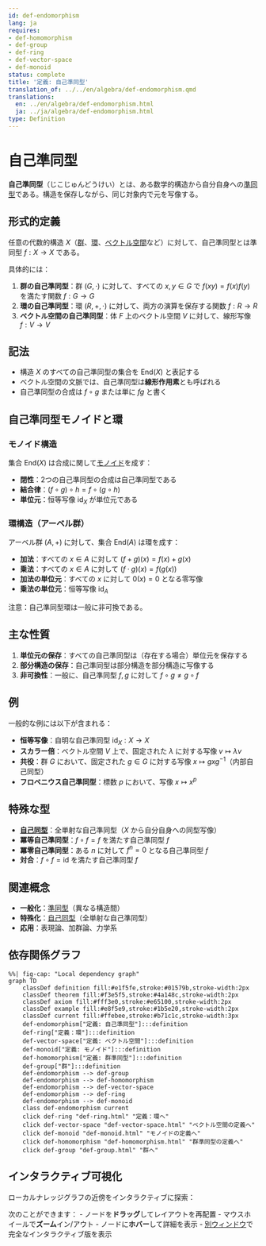 ```yaml
---
id: def-endomorphism
lang: ja
requires:
- def-homomorphism
- def-group
- def-ring
- def-vector-space
- def-monoid
status: complete
title: '定義: 自己準同型'
translation_of: ../../en/algebra/def-endomorphism.qmd
translations:
  en: ../en/algebra/def-endomorphism.html
  ja: ../ja/algebra/def-endomorphism.html
type: Definition
---
```


# 自己準同型 {#def-endomorphism}

**自己準同型**（じこじゅんどうけい）とは、ある数学的構造から自分自身への[準同型](def-homomorphism.qmd)である。構造を保存しながら、同じ対象内で元を写像する。

## 形式的定義

任意の代数的構造 $X$（[群](def-group.qmd)、[環](def-ring.qmd)、[ベクトル空間](def-vector-space.qmd)など）に対して、自己準同型とは準同型 $f: X \to X$ である。

具体的には：

1. **群の自己準同型**：群 $(G, \cdot)$ に対して、すべての $x, y \in G$ で $f(xy) = f(x)f(y)$ を満たす関数 $f: G \to G$
2. **環の自己準同型**：環 $(R, +, \cdot)$ に対して、両方の演算を保存する関数 $f: R \to R$
3. **ベクトル空間の自己準同型**：体 $F$ 上のベクトル空間 $V$ に対して、線形写像 $f: V \to V$

## 記法

- 構造 $X$ のすべての自己準同型の集合を $\text{End}(X)$ と表記する
- ベクトル空間の文脈では、自己準同型は**線形作用素**とも呼ばれる
- 自己準同型の合成は $f \circ g$ または単に $fg$ と書く

## 自己準同型モノイドと環

### モノイド構造

集合 $\text{End}(X)$ は合成に関して[モノイド](def-monoid.qmd)を成す：

- **閉性**：2つの自己準同型の合成は自己準同型である
- **結合律**：$(f \circ g) \circ h = f \circ (g \circ h)$
- **単位元**：恒等写像 $\text{id}_X$ が単位元である

### 環構造（アーベル群）

アーベル群 $(A, +)$ に対して、集合 $\text{End}(A)$ は環を成す：

- **加法**：すべての $x \in A$ に対して $(f + g)(x) = f(x) + g(x)$
- **乗法**：すべての $x \in A$ に対して $(f \cdot g)(x) = f(g(x))$
- **加法の単位元**：すべての $x$ に対して $0(x) = 0$ となる零写像
- **乗法の単位元**：恒等写像 $\text{id}_A$

注意：自己準同型環は一般に非可換である。

## 主な性質

1. **単位元の保存**：すべての自己準同型は（存在する場合）単位元を保存する
2. **部分構造の保存**：自己準同型は部分構造を部分構造に写像する
3. **非可換性**：一般に、自己準同型 $f, g$ に対して $f \circ g \neq g \circ f$

## 例

一般的な例には以下が含まれる：

- **恒等写像**：自明な自己準同型 $\text{id}_X: X \to X$
- **スカラー倍**：ベクトル空間 $V$ 上で、固定された $\lambda$ に対する写像 $v \mapsto \lambda v$
- **共役**：群 $G$ において、固定された $g \in G$ に対する写像 $x \mapsto gxg^{-1}$（内部自己同型）
- **フロベニウス自己準同型**：標数 $p$ において、写像 $x \mapsto x^p$

## 特殊な型

- **[自己同型](def-automorphism.qmd)**：全単射な自己準同型（$X$ から自分自身への同型写像）
- **冪等自己準同型**：$f \circ f = f$ を満たす自己準同型 $f$
- **冪零自己準同型**：ある $n$ に対して $f^n = 0$ となる自己準同型 $f$
- **対合**：$f \circ f = \text{id}$ を満たす自己準同型 $f$

## 関連概念

- **一般化**：[準同型](def-homomorphism.qmd)（異なる構造間）
- **特殊化**：[自己同型](def-automorphism.qmd)（全単射な自己準同型）
- **応用**：表現論、加群論、力学系

## 依存関係グラフ

```mermaid
%%| fig-cap: "Local dependency graph"
graph TD
    classDef definition fill:#e1f5fe,stroke:#01579b,stroke-width:2px
    classDef theorem fill:#f3e5f5,stroke:#4a148c,stroke-width:2px
    classDef axiom fill:#fff3e0,stroke:#e65100,stroke-width:2px
    classDef example fill:#e8f5e9,stroke:#1b5e20,stroke-width:2px
    classDef current fill:#ffebee,stroke:#b71c1c,stroke-width:3px
    def-endomorphism["定義: 自己準同型"]:::definition
    def-ring["定義：環"]:::definition
    def-vector-space["定義: ベクトル空間"]:::definition
    def-monoid["定義: モノイド"]:::definition
    def-homomorphism["定義: 群準同型"]:::definition
    def-group["群"]:::definition
    def-endomorphism --> def-group
    def-endomorphism --> def-homomorphism
    def-endomorphism --> def-vector-space
    def-endomorphism --> def-ring
    def-endomorphism --> def-monoid
    class def-endomorphism current
    click def-ring "def-ring.html" "定義：環へ"
    click def-vector-space "def-vector-space.html" "ベクトル空間の定義へ"
    click def-monoid "def-monoid.html" "モノイドの定義へ"
    click def-homomorphism "def-homomorphism.html" "群準同型の定義へ"
    click def-group "def-group.html" "群へ"
```

## インタラクティブ可視化

ローカルナレッジグラフの近傍をインタラクティブに探索：

::: {.graph-viz data-id="def-endomorphism" data-width="700" data-height="500"}
:::

次のことができます：
- ノードを**ドラッグ**してレイアウトを再配置
- マウスホイールで**ズーム**イン/アウト
- ノードに**ホバー**して詳細を表示
- [別ウィンドウ](../../output/interactive/ja/def-endomorphism.html){target="_blank"}で完全なインタラクティブ版を表示
